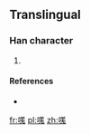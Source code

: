 ==Translingual==

===Han character===
{{Han char|rn=30|rad=口|as=10|sn=13|four=|canj=口廿山戈 (RTUI)}}

# {{defn|Han|sort=口10}}

====References====
* {{Han ref|kx=0204.111|hdz=10670.081|uh=55F4|ud=22004}}

[[fr:嗴]]
[[pl:嗴]]
[[zh:嗴]]